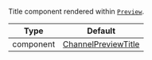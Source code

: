 Title component rendered within [`Preview`](../../../../ui-components/channel-list/channel-preview-messenger.mdx).

| Type      | Default                                                                                 |
| --------- | --------------------------------------------------------------------------------------- |
| component | [ChannelPreviewTitle](../../../../ui-components/channel-list/channel-preview-title.mdx) |
